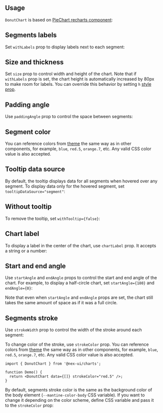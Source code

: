 

## Usage

`DonutChart` is based on [PieChart recharts component](https://recharts.org/en-US/api/PieChart):

<Demo data={DonutChartDemos.usage} />

## Segments labels

Set `withLabels` prop to display labels next to each segment:

<Demo data={DonutChartDemos.withLabels} />

## Size and thickness

Set `size` prop to control width and height of the chart. Note that if `withLabels` prop is set,
the chart height is automatically increased by 80px to make room for labels. You can override
this behavior by setting `h` [style prop](/styles/style-props).

<Demo data={DonutChartDemos.size} />

## Padding angle

Use `paddingAngle` prop to control the space between segments:

<Demo data={DonutChartDemos.paddingAngle} />

## Segment color

You can reference colors from [theme](/theming/theme-object) the same way as in
other components, for example, `blue`, `red.5`, `orange.7`, etc. Any valid CSS
color value is also accepted.

<Demo data={DonutChartDemos.color} />

## Tooltip data source

By default, the tooltip displays data for all segments when hovered over any segment.
To display data only for the hovered segment, set `tooltipDataSource="segment"`:

<Demo data={DonutChartDemos.tooltipDataSource} />

## Without tooltip

To remove the tooltip, set `withTooltip={false}`:

<Demo data={DonutChartDemos.noTooltip} />

## Chart label

To display a label in the center of the chart, use `chartLabel` prop.
It accepts a string or a number:

<Demo data={DonutChartDemos.chartLabel} />

## Start and end angle

Use `startAngle` and `endAngle` props to control the start and end angle of the chart.
For example, to display a half-circle chart, set `startAngle={180}` and `endAngle={0}`:

<Demo data={DonutChartDemos.angle} />

Note that even when `startAngle` and `endAngle` props are set, the chart still takes
the same amount of space as if it was a full circle.

## Segments stroke

Use `strokeWidth` prop to control the width of the stroke around each segment:

<Demo data={DonutChartDemos.strokeWidth} />

To change color of the stroke, use `strokeColor` prop. You can reference colors from [theme](/theming/theme-object) the same way as in
other components, for example, `blue`, `red.5`, `orange.7`, etc. Any valid CSS
color value is also accepted.

```tsx
import { DonutChart } from '@nex-ui/charts';

function Demo() {
  return <DonutChart data={[]} strokeColor="red.5" />;
}
```

By default, segments stroke color is the same as the background color of the body element
(`--mantine-color-body` CSS variable). If you want to change it depending on the color scheme,
define CSS variable and pass it to the `strokeColor` prop:

<Demo data={DonutChartDemos.strokeColor} />
